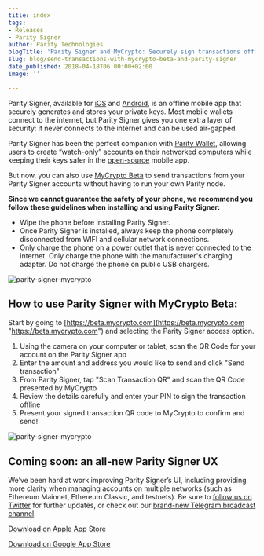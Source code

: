 ```yaml
---
title: index
tags:
- Releases
- Parity Signer
author: Parity Technologies
blogTitle: 'Parity Signer and MyCrypto: Securely sign transactions offline'
slug: blog/send-transactions-with-mycrypto-beta-and-parity-signer
date_published: 2018-04-18T06:00:00+02:00
image: ''

---
```

Parity Signer, available for [iOS](https://itunes.apple.com/us/app/parity-signer/id1218174838) and [Android](https://play.google.com/store/apps/details?id=io.parity.signer), is an offline mobile app that securely generates and stores your private keys. Most mobile wallets connect to the internet, but Parity Signer gives you one extra layer of security: it never connects to the internet and can be used air-gapped.

Parity Signer has been the perfect companion with [Parity Wallet](https://parity.io/), allowing users to create “watch-only” accounts on their networked computers while keeping their keys safer in the [open-source](https://github.com/paritytech/parity-signer) mobile app.

But now, you can also use [MyCrypto Beta](https://beta.mycrypto.com/) to send transactions from your Parity Signer accounts without having to run your own Parity node.

**Since we cannot guarantee the safety of your phone, we recommend you follow these guidelines when installing and using Parity Signer:**

* Wipe the phone before installing Parity Signer.
* Once Parity Signer is installed, always keep the phone completely disconnected from WIFI and cellular network connections.
* Only charge the phone on a power outlet that is never connected to the internet. Only charge the phone with the manufacturer's charging adapter. Do not charge the phone on public USB chargers.

![parity-signer-mycrypto](/images/parity-signer-mycrypto.png "parity-signer-mycrypto")

## How to use Parity Signer with MyCrypto Beta:

Start by going to [https://beta.mycrypto.com](https://beta.mycrypto.com "https://beta.mycrypto.com") and selecting the Parity Signer access option.

1. Using the camera on your computer or tablet, scan the QR Code for your account on the Parity Signer app
2. Enter the amount and address you would like to send and click "Send transaction"
3. From Parity Signer, tap "Scan Transaction QR" and scan the QR Code presented by MyCrypto
4. Review the details carefully and enter your PIN to sign the transaction offline
5. Present your signed transaction QR code to MyCrypto to confirm and send!

![parity-signer-mycrypto](/images/parity-signer-split-screen.png "parity-signer-mycrypto")

## Coming soon: an all-new Parity Signer UX

We’ve been hard at work improving Parity Signer’s UI, including providing more clarity when managing accounts on multiple networks (such as Ethereum Mainnet, Ethereum Classic, and testnets). Be sure to [follow us on Twitter](https://twitter.com/ParityTech/) for further updates, or check out our [brand-new Telegram broadcast channel](https://t.me/parity_technologies).

[Download on Apple App Store](https://itunes.apple.com/us/app/parity-signer/id1218174838 "Download on Apple App Store")

[Download on Google App Store](https://play.google.com/store/apps/details?id=io.parity.signer "Download on Google App Store")